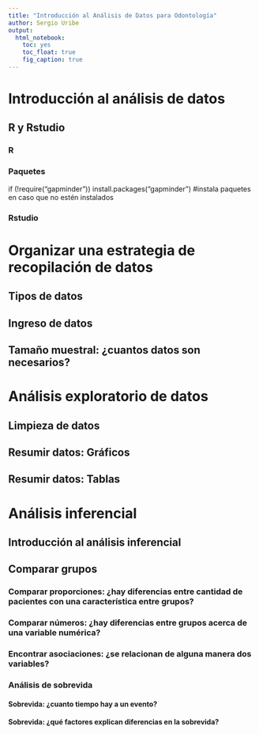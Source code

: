 ```yaml
---
title: "Introducción al Análisis de Datos para Odontología"
author: Sergio Uribe
output: 
  html_notebook: 
    toc: yes
    toc_float: true
    fig_caption: true
---
```


# Introducción al análisis de datos

## R y Rstudio
### R

### Paquetes

if (!require("gapminder")) install.packages("gapminder") #instala paquetes en caso que no estén instalados


### Rstudio

# Organizar una estrategia de recopilación de datos
## Tipos de datos
## Ingreso de datos
## Tamaño muestral: ¿cuantos datos son necesarios?

# Análisis exploratorio de datos
## Limpieza de datos
## Resumir datos: Gráficos
## Resumir datos: Tablas

# Análisis inferencial
## Introducción al análisis inferencial
## Comparar grupos
### Comparar proporciones: ¿hay diferencias entre cantidad de pacientes con una característica entre grupos?
### Comparar números: ¿hay diferencias entre grupos acerca de una variable numérica?
### Encontrar asociaciones: ¿se relacionan de alguna manera dos variables?
### Análisis de sobrevida
#### Sobrevida: ¿cuanto tiempo hay a un evento?
#### Sobrevida: ¿qué factores explican diferencias en la sobrevida?